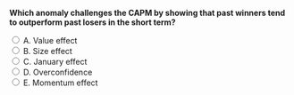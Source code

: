 ::: {.question-block}

<form onsubmit="event.preventDefault(); checkAnswer('module5_mcq_q3')" data-correct-answer="E">
<strong style="display: block;">Which anomaly challenges the CAPM by showing that past winners tend to outperform past losers in the short term?</strong>

<label><input type="radio" name="module5_mcq_q3" value="A"> A. Value effect</label><br>
<label><input type="radio" name="module5_mcq_q3" value="B"> B. Size effect</label><br>
<label><input type="radio" name="module5_mcq_q3" value="C"> C. January effect</label><br>
<label><input type="radio" name="module5_mcq_q3" value="D"> D. Overconfidence</label><br>
<label><input type="radio" name="module5_mcq_q3" value="E"> E. Momentum effect</label><br>
</form>

<div id="feedback-module5_mcq_q3" class="feedback" data-status="" style="display:none;">
✅ Correct: E. Momentum is an empirical anomaly where recent winners continue to perform well, inconsistent with CAPM.
</div>

:::
